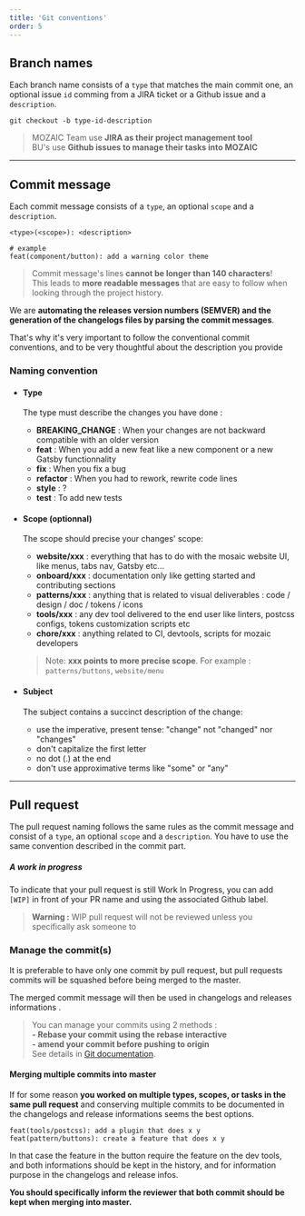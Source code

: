 ```yaml
---
title: 'Git conventions'
order: 5
---
```


## Branch names

Each branch name consists of a `type` that matches the main commit one, an optional issue `id` comming from a JIRA ticket or a Github issue and a `description`.

```shell
git checkout -b type-id-description
```

> MOZAIC Team use **JIRA as their project management tool** <br /> BU's use **Github issues to manage their tasks into MOZAIC**


---


## Commit message

Each commit message consists of a `type`, an optional `scope` and a `description`.

```shell
<type>(<scope>): <description>

# example
feat(component/button): add a warning color theme
```

> Commit message's lines **cannot be longer than 140 characters**! <br /> This leads to **more readable messages** that are easy to follow when looking through the project history. 

We are **automating the releases version numbers (SEMVER) and the generation of the changelogs files by parsing the commit messages**. 

That's why it's very important to follow the conventional commit conventions, and to be very thoughtful about the description you provide

### Naming convention

* #### Type

    The type must describe the changes you have done :

    * **BREAKING_CHANGE** : When your changes are not backward compatible with an older version
    * **feat** : When you add a new feat like a new component or a new Gatsby functionnality
    * **fix** : When you fix a bug 
    * **refactor** : When you had to rework, rewrite code lines
    * **style** : ?
    * **test** : To add new tests

* #### Scope (optionnal)

    The scope should precise your changes' scope:

    * **website/xxx** : everything that has to do with the mosaic website UI, like menus, tabs nav, Gatsby etc...
    * **onboard/xxx** : documentation only like getting started and contributing sections
    * **patterns/xxx** : anything that is related to visual deliverables : code / design / doc / tokens / icons
    * **tools/xxx** : any dev tool delivered to the end user like linters, postcss configs, tokens customization scripts etc
    * **chore/xxx** : anything related to CI, devtools, scripts for mozaic developers

    > Note: **xxx points to more precise scope**. For example : `patterns/buttons`, `website/menu`

* #### Subject

    The subject contains a succinct description of the change:

    * use the imperative, present tense: "change" not "changed" nor "changes"
    * don't capitalize the first letter
    * no dot (.) at the end
    * don't use approximative terms like "some" or "any"

---


## Pull request

The pull request naming follows the same rules as the commit message and consist of a `type`, an optional `scope` and a `description`. You have to use the same convention described in the commit part.

##### A work in progress

To indicate that your pull request is still Work In Progress, you can add `[WIP]` in front of your PR name and using the associated Github label.

> **Warning :** WIP pull request will not be reviewed unless you specifically ask someone to

### Manage the commit(s)

It is preferable to have only one commit by pull request, but pull requests commits will be squashed before being merged to the master.

The merged commit message will then be used in changelogs and releases informations .

> You can manage your commits using 2 methods : <br />
**- Rebase your commit using the rebase interactive** <br />
**- amend your commit before pushing to origin** <br />
See details in [Git documentation](https://git-scm.com/book/en/v2).
#### Merging multiple commits into master

If for some reason **you worked on multiple types, scopes, or tasks in the same pull request** and conserving multiple commits to be documented in the changelogs and release informations seems the best options.

```shell
feat(tools/postcss): add a plugin that does x y
feat(pattern/buttons): create a feature that does x y
```

In that case the feature in the button require the feature on the dev tools, and both informations should be kept in the history, and for information purpose in the changelogs and release infos. 

**You should specifically inform the reviewer that both commit should be kept when merging into master.**